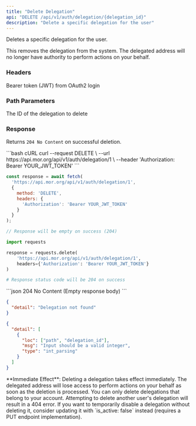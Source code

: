 ```yaml
---
title: "Delete Delegation"
api: "DELETE /api/v1/auth/delegation/{delegation_id}"
description: "Delete a specific delegation for the user"
---
```


Deletes a specific delegation for the user.

This removes the delegation from the system. The delegated address will no longer have authority to perform actions on your behalf.

### Headers

<ParamField header="Authorization" type="string" required>
  Bearer token (JWT) from OAuth2 login
</ParamField>

### Path Parameters

<ParamField path="delegation_id" type="integer" required>
  The ID of the delegation to delete
</ParamField>

### Response

Returns `204 No Content` on successful deletion.

<RequestExample>
```bash cURL
curl --request DELETE \
  --url https://api.mor.org/api/v1/auth/delegation/1 \
  --header 'Authorization: Bearer YOUR_JWT_TOKEN'
```

```javascript JavaScript
const response = await fetch(
  'https://api.mor.org/api/v1/auth/delegation/1',
  {
    method: 'DELETE',
    headers: {
      'Authorization': 'Bearer YOUR_JWT_TOKEN'
    }
  }
);

// Response will be empty on success (204)
```

```python Python
import requests

response = requests.delete(
    'https://api.mor.org/api/v1/auth/delegation/1',
    headers={'Authorization': 'Bearer YOUR_JWT_TOKEN'}
)

# Response status code will be 204 on success
```
</RequestExample>

<ResponseExample>
```json 204 No Content
(Empty response body)
```

```json 404 Not Found
{
  "detail": "Delegation not found"
}
```

```json 422 Validation Error
{
  "detail": [
    {
      "loc": ["path", "delegation_id"],
      "msg": "Input should be a valid integer",
      "type": "int_parsing"
    }
  ]
}
```
</ResponseExample>

<Warning>
  **Immediate Effect**: Deleting a delegation takes effect immediately. The delegated address will lose access to perform actions on your behalf as soon as the deletion is processed.
</Warning>

<Info>
  You can only delete delegations that belong to your account. Attempting to delete another user's delegation will result in a 404 error.
</Info>

<Note>
  If you want to temporarily disable a delegation without deleting it, consider updating it with `is_active: false` instead (requires a PUT endpoint implementation).
</Note>

